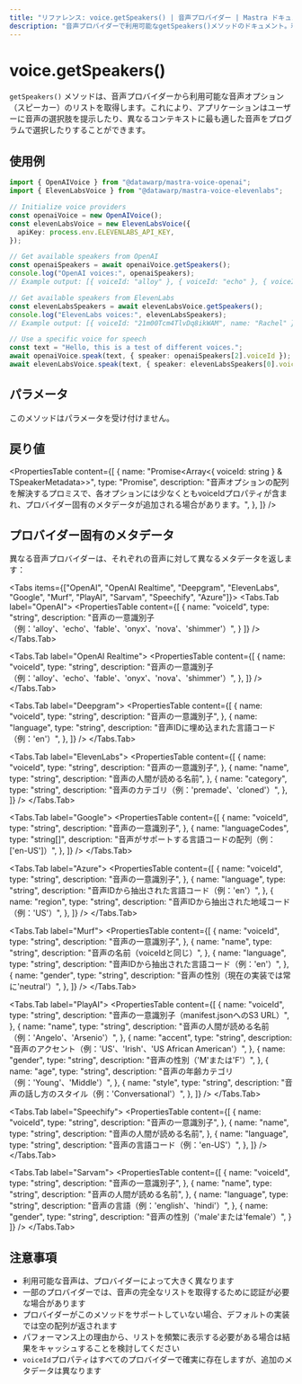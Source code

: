 ```yaml
---
title: "リファレンス: voice.getSpeakers() | 音声プロバイダー | Mastra ドキュメント"
description: "音声プロバイダーで利用可能なgetSpeakers()メソッドのドキュメント。利用可能な音声オプションを取得します。"
---
```



# voice.getSpeakers()

`getSpeakers()` メソッドは、音声プロバイダーから利用可能な音声オプション（スピーカー）のリストを取得します。これにより、アプリケーションはユーザーに音声の選択肢を提示したり、異なるコンテキストに最も適した音声をプログラムで選択したりすることができます。

## 使用例

```typescript
import { OpenAIVoice } from "@datawarp/mastra-voice-openai";
import { ElevenLabsVoice } from "@datawarp/mastra-voice-elevenlabs";

// Initialize voice providers
const openaiVoice = new OpenAIVoice();
const elevenLabsVoice = new ElevenLabsVoice({
  apiKey: process.env.ELEVENLABS_API_KEY,
});

// Get available speakers from OpenAI
const openaiSpeakers = await openaiVoice.getSpeakers();
console.log("OpenAI voices:", openaiSpeakers);
// Example output: [{ voiceId: "alloy" }, { voiceId: "echo" }, { voiceId: "fable" }, ...]

// Get available speakers from ElevenLabs
const elevenLabsSpeakers = await elevenLabsVoice.getSpeakers();
console.log("ElevenLabs voices:", elevenLabsSpeakers);
// Example output: [{ voiceId: "21m00Tcm4TlvDq8ikWAM", name: "Rachel" }, ...]

// Use a specific voice for speech
const text = "Hello, this is a test of different voices.";
await openaiVoice.speak(text, { speaker: openaiSpeakers[2].voiceId });
await elevenLabsVoice.speak(text, { speaker: elevenLabsSpeakers[0].voiceId });
```

## パラメータ

このメソッドはパラメータを受け付けません。

## 戻り値

<PropertiesTable
  content={[
    {
      name: "Promise<Array<{ voiceId: string } & TSpeakerMetadata>>",
      type: "Promise",
      description:
        "音声オプションの配列を解決するプロミスで、各オプションには少なくともvoiceIdプロパティが含まれ、プロバイダー固有のメタデータが追加される場合があります。",
    },
  ]}
/>

## プロバイダー固有のメタデータ

異なる音声プロバイダーは、それぞれの音声に対して異なるメタデータを返します：

<Tabs items={["OpenAI", "OpenAI Realtime", "Deepgram", "ElevenLabs", "Google", "Murf", "PlayAI", "Sarvam", "Speechify", "Azure"]}>
  <Tabs.Tab label="OpenAI">
    <PropertiesTable
      content={[
      {
        name: "voiceId",
        type: "string",
        description: "音声の一意識別子（例：'alloy'、'echo'、'fable'、'onyx'、'nova'、'shimmer'）",
      }
    ]}
    />
  </Tabs.Tab>

<Tabs.Tab label="OpenAI Realtime">
  <PropertiesTable
    content={[
      {
        name: "voiceId",
        type: "string",
        description:
          "音声の一意識別子（例：'alloy'、'echo'、'fable'、'onyx'、'nova'、'shimmer'）",
      },
    ]}
  />
</Tabs.Tab>

<Tabs.Tab label="Deepgram">
  <PropertiesTable
    content={[
      {
        name: "voiceId",
        type: "string",
        description: "音声の一意識別子",
      },
      {
        name: "language",
        type: "string",
        description: "音声IDに埋め込まれた言語コード（例：'en'）",
      },
    ]}
  />
</Tabs.Tab>

<Tabs.Tab label="ElevenLabs">
  <PropertiesTable
    content={[
      {
        name: "voiceId",
        type: "string",
        description: "音声の一意識別子",
      },
      {
        name: "name",
        type: "string",
        description: "音声の人間が読める名前",
      },
      {
        name: "category",
        type: "string",
        description: "音声のカテゴリ（例：'premade'、'cloned'）",
      },
    ]}
  />
</Tabs.Tab>

<Tabs.Tab label="Google">
  <PropertiesTable
    content={[
      {
        name: "voiceId",
        type: "string",
        description: "音声の一意識別子",
      },
      {
        name: "languageCodes",
        type: "string[]",
        description: "音声がサポートする言語コードの配列（例：['en-US']）",
      },
    ]}
  />
</Tabs.Tab>

<Tabs.Tab label="Azure">
  <PropertiesTable
    content={[
      {
        name: "voiceId",
        type: "string",
        description: "音声の一意識別子",
      },
      {
        name: "language",
        type: "string",
        description: "音声IDから抽出された言語コード（例：'en'）",
      },
      {
        name: "region",
        type: "string",
        description: "音声IDから抽出された地域コード（例：'US'）",
      },
    ]}
  />
</Tabs.Tab>

<Tabs.Tab label="Murf">
  <PropertiesTable
    content={[
      {
        name: "voiceId",
        type: "string",
        description: "音声の一意識別子",
      },
      {
        name: "name",
        type: "string",
        description: "音声の名前（voiceIdと同じ）",
      },
      {
        name: "language",
        type: "string",
        description: "音声IDから抽出された言語コード（例：'en'）",
      },
      {
        name: "gender",
        type: "string",
        description: "音声の性別（現在の実装では常に'neutral'）",
      },
    ]}
  />
</Tabs.Tab>

<Tabs.Tab label="PlayAI">
  <PropertiesTable
    content={[
      {
        name: "voiceId",
        type: "string",
        description: "音声の一意識別子（manifest.jsonへのS3 URL）",
      },
      {
        name: "name",
        type: "string",
        description: "音声の人間が読める名前（例：'Angelo'、'Arsenio'）",
      },
      {
        name: "accent",
        type: "string",
        description:
          "音声のアクセント（例：'US'、'Irish'、'US African American'）",
      },
      {
        name: "gender",
        type: "string",
        description: "音声の性別（'M'または'F'）",
      },
      {
        name: "age",
        type: "string",
        description: "音声の年齢カテゴリ（例：'Young'、'Middle'）",
      },
      {
        name: "style",
        type: "string",
        description: "音声の話し方のスタイル（例：'Conversational'）",
      },
    ]}
  />
</Tabs.Tab>

<Tabs.Tab label="Speechify">
  <PropertiesTable
    content={[
      {
        name: "voiceId",
        type: "string",
        description: "音声の一意識別子",
      },
      {
        name: "name",
        type: "string",
        description: "音声の人間が読める名前",
      },
      {
        name: "language",
        type: "string",
        description: "音声の言語コード（例：'en-US'）",
      },
    ]}
  />
</Tabs.Tab>

  <Tabs.Tab label="Sarvam">
    <PropertiesTable
      content={[
      {
        name: "voiceId",
        type: "string",
        description: "音声の一意識別子",
      },
      {
        name: "name",
        type: "string",
        description: "音声の人間が読める名前",
      },
      {
        name: "language",
        type: "string",
        description: "音声の言語（例：'english'、'hindi'）",
      },
      {
        name: "gender",
        type: "string",
        description: "音声の性別（'male'または'female'）",
      }
    ]}
    />
  </Tabs.Tab>
</Tabs>

## 注意事項

- 利用可能な音声は、プロバイダーによって大きく異なります
- 一部のプロバイダーでは、音声の完全なリストを取得するために認証が必要な場合があります
- プロバイダーがこのメソッドをサポートしていない場合、デフォルトの実装では空の配列が返されます
- パフォーマンス上の理由から、リストを頻繁に表示する必要がある場合は結果をキャッシュすることを検討してください
- `voiceId`プロパティはすべてのプロバイダーで確実に存在しますが、追加のメタデータは異なります
